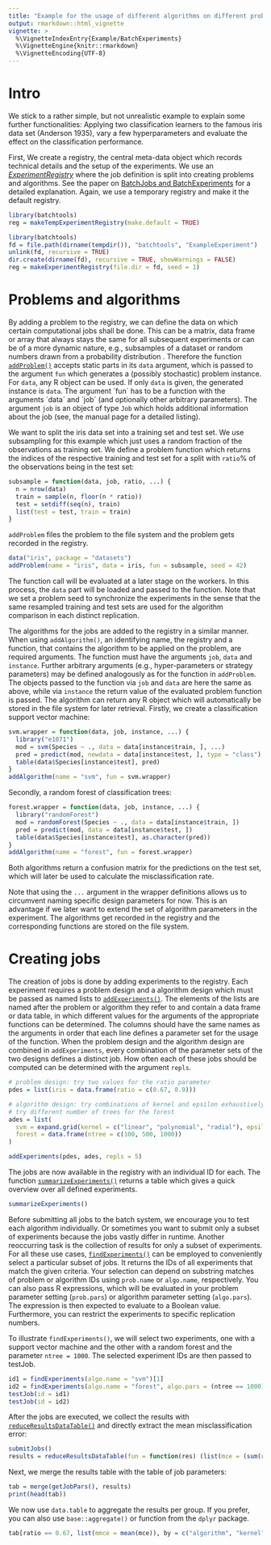 ```yaml
---
title: "Example for the usage of different algorithms on different problems"
output: rmarkdown::html_vignette
vignette: >
  %\VignetteIndexEntry{Example/BatchExperiments}
  %\VignetteEngine{knitr::rmarkdown}
  %\VignetteEncoding{UTF-8}
---
```


# Intro

We stick to a rather simple, but not unrealistic example to explain some further functionalities: Applying two classification learners to the famous iris data set (Anderson 1935), vary a few hyperparameters and evaluate the effect on the classification performance.

First, We create a registry, the central meta-data object which records technical details and the setup of the experiments.
We use an [*ExperimentRegistry*](https://mllg.github.io/batchtools/ExperimentRegistry.html) where the job definition is split into creating problems and algorithms.
See the paper on [BatchJobs and BatchExperiments](http://www.jstatsoft.org/article/view/v064i11) for a detailed explanation.
Again, we use a temporary registry and make it the default registry.
```r
library(batchtools)
reg = makeTempExperimentRegistry(make.default = TRUE)
```
```r
library(batchtools)
fd = file.path(dirname(tempdir()), "batchtools", "ExampleExperiment")
unlink(fd, recursive = TRUE)
dir.create(dirname(fd), recursive = TRUE, showWarnings = FALSE)
reg = makeExperimentRegistry(file.dir = fd, seed = 1)
```

# Problems and algorithms

By adding a problem to the registry, we can define the data on which certain computational jobs shall be done.
This can be a matrix, data frame or array that always stays the same for all subsequent experiments or can be of a more dynamic nature, e.g., subsamples of a dataset or random numbers drawn from a probability distribution .
Therefore the function [`addProblem()`](https://mllg.github.io/batchtools/ProblemAlgorithm.html) accepts static parts in its `data` argument, which is passed to the argument `fun` which generates a (possibly stochastic) problem instance.
For `data`, any R object can be used.
If only `data` is given, the generated instance is `data`.
The argument ´fun´ has to be a function with the arguments ´data´ and ´job´ (and optionally other arbitrary parameters).
The argument `job` is an object of type `Job` which holds additional information about the job (see, the manual page for a detailed listing).

We want to split the iris data set into a training set and test set.
We use subsampling for this example which just uses a random fraction of the observations as training set.
We define a problem function which returns the indices of the respective training and test set for a split with `ratio`% of the observations being in the test set:
```r
subsample = function(data, job, ratio, ...) {
  n = nrow(data)
  train = sample(n, floor(n * ratio))
  test = setdiff(seq(n), train)
  list(test = test, train = train)
}
```
`addProblem` files the problem to the file system and the problem gets recorded in the registry.
```r
data("iris", package = "datasets")
addProblem(name = "iris", data = iris, fun = subsample, seed = 42)
```
The function call will be evaluated at a later stage on the workers.
In this process, the `data` part will be loaded and passed to the function.
Note that we set a problem seed to synchronize the experiments in the sense that the same resampled training and test sets are used for the algorithm comparison in each distinct replication.

The algorithms for the jobs are added to the registry in a similar manner.
When using `addAlgorithm()`, an identifying name, the registry and a function, that contains the algorithm to be applied on the problem, are required arguments.
The function must have the arguments `job`, `data` and `instance`.
Further arbitrary arguments (e.g., hyper-parameters or strategy parameters) may be defined analogously as for the function in `addProblem`.
The objects passed to the function via `job` and `data` are here the same as above, while via `instance` the return value of the evaluated problem function is passed.
The algorithm can return any R object which will automatically be stored in the file system for later retrieval.
Firstly, we create a classification support vector machine:
```r
svm.wrapper = function(data, job, instance, ...) {
  library("e1071")
  mod = svm(Species ~ ., data = data[instance$train, ], ...)
  pred = predict(mod, newdata = data[instance$test, ], type = "class")
  table(data$Species[instance$test], pred)
}
addAlgorithm(name = "svm", fun = svm.wrapper)
```

Secondly, a random forest of classification trees:
```r
forest.wrapper = function(data, job, instance, ...) {
  library("randomForest")
  mod = randomForest(Species ~ ., data = data[instance$train, ])
  pred = predict(mod, data = data[instance$test, ])
  table(data$Species[instance$test], as.character(pred))
}
addAlgorithm(name = "forest", fun = forest.wrapper)
```
Both algorithms return a confusion matrix for the predictions on the test set, which will later be used to calculate the misclassification rate.

Note that using the `...` argument in the wrapper definitions allows us to circumvent naming specific design parameters for now.
This is an advantage if we later want to extend the set of algorithm parameters in the experiment.
The algorithms get recorded in the registry and the corresponding functions are stored on the file system.


# Creating jobs

The creation of jobs is done by adding experiments to the registry.
Each experiment requires a problem design and a algorithm design which must be passed as named lists to [`addExperiments()`](https://mllg.github.io/batchtools/addExperiments.html).
The elements of the lists are named after the problem or algorithm they refer to and contain a data frame or data table, in which different values for the  arguments of the appropriate functions can be determined.
The columns should have the same names as the arguments in order that each line defines a parameter set for the usage of the function.
When the problem design and the algorithm design are combined in `addExperiments`, every combination of the parameter sets of the two designs defines a distinct job.
How often each of these jobs should be computed can be determined with the argument `repls`.

```r
# problem design: try two values for the ratio parameter
pdes = list(iris = data.frame(ratio = c(0.67, 0.9)))

# algorithm design: try combinations of kernel and epsilon exhaustively,
# try different number of trees for the forest
ades = list(
  svm = expand.grid(kernel = c("linear", "polynomial", "radial"), epsilon = c(0.01, 0.1)),
  forest = data.frame(ntree = c(100, 500, 1000))
)

addExperiments(pdes, ades, repls = 5)
```
The jobs are now available in the registry with an individual ID for each.
The function [`summarizeExperiments()`](https://mllg.github.io/batchtools/summarizeExperiments.html) returns a table which gives a quick overview over all defined experiments.

```r
summarizeExperiments()
```

Before submitting all jobs to the batch system, we encourage you to test each algorithm individually.
Or sometimes you want to submit only a subset of experiments because the jobs vastly differ in runtime.
Another reoccurring task is the collection of results for only a subset of experiments.
For all these use cases, [`findExperiments()`](https://mllg.github.io/batchtools/findJobs.html) can be employed to conveniently select a particular subset of jobs.
It returns the IDs of all experiments that match the given criteria.
Your selection can depend on substring matches of problem or algorithm IDs using `prob.name` or `algo.name`, respectively.
You can also pass R expressions, which will be evaluated in your problem parameter setting (`prob.pars`) or algorithm parameter setting (`algo.pars`).
The expression is then expected to evaluate to a Boolean value.
Furthermore, you can restrict the experiments to specific replication numbers.

To illustrate `findExperiments()`, we will select two experiments, one with a support vector machine and the other with a random forest and the parameter `ntree = 1000`.
The selected experiment IDs are then passed to testJob.
```r
id1 = findExperiments(algo.name = "svm")[1]
id2 = findExperiments(algo.name = "forest", algo.pars = (ntree == 1000))[1]
testJob(id = id1)
testJob(id = id2)
```

After the jobs are executed, we collect the results with [`reduceResultsDataTable()`](https://mllg.github.io/batchtools/reduceResultsList.html) and directly extract the mean misclassification error:
```r
submitJobs()
results = reduceResultsDataTable(fun = function(res) (list(mce = (sum(res) - sum(diag(res))) / sum(res))))
```

Next, we merge the results table with the table of job parameters:
```r
tab = merge(getJobPars(), results)
print(head(tab))
```

We now use `data.table` to aggregate the results per group.
If you prefer, you can also use `base::aggregate()` or function from the `dplyr` package.
```r
tab[ratio == 0.67, list(mmce = mean(mce)), by = c("algorithm", "kernel", "epsilon", "ntree")]
```
